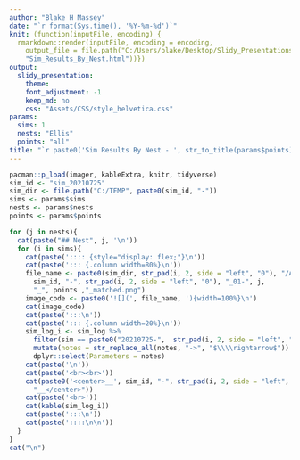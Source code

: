 ```yaml
---
author: "Blake H Massey"
date: "`r format(Sys.time(), '%Y-%m-%d')`"
knit: (function(inputFile, encoding) { 
  rmarkdown::render(inputFile, encoding = encoding, 
    output_file = file.path("C:/Users/blake/Desktop/Slidy_Presentations", 
    "Sim_Results_By_Nest.html"))})
output: 
  slidy_presentation:
    theme: 
    font_adjustment: -1
    keep_md: no
    css: "Assets/CSS/style_helvetica.css"
params:
  sims: 1
  nests: "Ellis"
  points: "all"
title: "`r paste0('Sim Results By Nest - ', str_to_title(params$points))`"  
---
```


```r
pacman::p_load(imager, kableExtra, knitr, tidyverse)
sim_id <- "sim_20210725"
sim_dir <- file.path("C:/TEMP", paste0(sim_id, "-"))  
sims <- params$sims
nests <- params$nests
points <- params$points

for (j in nests){
  cat(paste("## Nest", j, '\n'))
  for (i in sims){
    cat(paste(':::: {style="display: flex;"}\n'))
    cat(paste('::: {.column width=80%}\n'))
    file_name <- paste0(sim_dir, str_pad(i, 2, side = "left", "0"), "/AKDEs/",
      sim_id, "-", str_pad(i, 2, side = "left", "0"), "_01-", j,
      "_", points ,"_matched.png")
    image_code <- paste0('![](', file_name, '){width=100%}\n')
    cat(image_code)
    cat(paste(':::\n'))
    cat(paste('::: {.column width=20%}\n'))
    sim_log_i <- sim_log %>%
      filter(sim == paste0("20210725-",  str_pad(i, 2, side = "left", "0"))) %>%
      mutate(notes = str_replace_all(notes, "->", "$\\\\rightarrow$")) %>%
      dplyr::select(Parameters = notes)
    cat(paste('\n'))
    cat(paste('<br><br>'))
    cat(paste0('<center>__', sim_id, "-", str_pad(i, 2, side = "left", "0"),
      "__</center>"))
    cat(paste('<br>'))
    cat(kable(sim_log_i))
    cat(paste(':::\n'))
    cat(paste('::::\n\n'))
  }
}
cat("\n")

```
